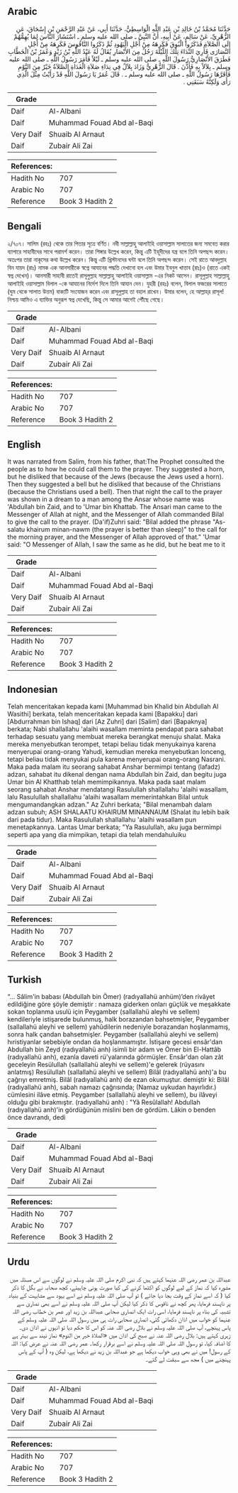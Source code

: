 ## Arabic


<div dir="rtl" lang="ar" style={{fontSize:'larger',backgroundColor:'#f8f9fa',padding:20}}>
حَدَّثَنَا مُحَمَّدُ بْنُ خَالِدِ بْنِ عَبْدِ اللَّهِ الْوَاسِطِيُّ، حَدَّثَنَا أَبِي، عَنْ عَبْدِ الرَّحْمَنِ بْنِ إِسْحَاقَ، عَنِ الزُّهْرِيِّ، عَنْ سَالِمٍ، عَنْ أَبِيهِ، أَنَّ النَّبِيَّ ـ صلى الله عليه وسلم ـ اسْتَشَارَ النَّاسَ لِمَا يُهِمُّهُمْ إِلَى الصَّلاَةِ فَذَكَرُوا الْبُوقَ فَكَرِهَهُ مِنْ أَجْلِ الْيَهُودِ ثُمَّ ذَكَرُوا النَّاقُوسَ فَكَرِهَهُ مِنْ أَجْلِ النَّصَارَى فَأُرِيَ النِّدَاءَ تِلْكَ اللَّيْلَةَ رَجُلٌ مِنَ الأَنْصَارِ يُقَالُ لَهُ عَبْدُ اللَّهِ بْنُ زَيْدٍ وَعُمَرُ بْنُ الْخَطَّابِ فَطَرَقَ الأَنْصَارِيُّ رَسُولَ اللَّهِ ـ صلى الله عليه وسلم ـ لَيْلاً فَأَمَرَ رَسُولُ اللَّهِ ـ صلى الله عليه وسلم ـ بِلاَلاً بِهِ فَأَذَّنَ ‏.‏ قَالَ الزُّهْرِيُّ وَزَادَ بِلاَلٌ فِي نِدَاءِ صَلاَةِ الْغَدَاةِ الصَّلاَةُ خَيْرٌ مِنَ النَّوْمِ فَأَقَرَّهَا رَسُولُ اللَّهِ ـ صلى الله عليه وسلم ـ ‏.‏ قَالَ عُمَرُ يَا رَسُولَ اللَّهِ قَدْ رَأَيْتُ مِثْلَ الَّذِي رَأَى وَلَكِنَّهُ سَبَقَنِي ‏.‏
</div>
<div style={{backgroundColor:'#f8f9fa',padding:20, marginBottom: 10}}><table> <thead> <tr> <th>Grade</th> <th></th> </tr> </thead> <tbody> <tr><td>Daif</td><td>Al-Albani</td></tr><tr><td>Daif</td><td>Muhammad Fouad Abd al-Baqi</td></tr><tr><td>Very Daif</td><td>Shuaib Al Arnaut</td></tr><tr><td>Daif</td><td>Zubair Ali Zai</td></tr></tbody></table><table> <thead> <tr> <th>References:</th> <th></th> </tr> </thead> <tbody><tr><td>Hadith No</td><td>707</td></tr><tr><td>Arabic No</td><td>707</td></tr><tr><td>Reference</td><td>Book 3 Hadith 2</td></tr></tbody></table></div>

## Bengali


<div dir="ltr" lang="bn" style={{fontSize:'larger',backgroundColor:'#f8f9fa',padding:20}}>
২/৭০৭। সালিম (রহঃ) থেকে তার পিতার সূত্রে বর্ণিত। নবী সাল্লাল্লাহু আলাইহি ওয়াসাল্লাম সালাতের জন্য সমবেত করার ব্যাপারে সাহাবীদের সাথে পরামর্শ করেন। তারা শিঙ্গার উল্লেখ করেন, কিন্তু এটি ইহূদীদের যন্ত্র বলে তিনি অপছন্দ করেন। অতঃপর তারা নাকূসের কথা উল্লেখ করেন। কিন্তু এটি খ্রিস্টানদের ঘন্টা বলে তিনি অপছন্দ করেন। সেই রাতে আবদুল্লাহ বিন যায়দ (রাঃ) নামক এক আনসারীকে স্বপ্নে আযানের পদ্ধতি দেখানো হল এবং উমার ইবনুল খাত্তাব (রাঃ)ও (রাতে একই স্বপ্ন দেখেন)। আনসারী সাহাবী রাতেই রাসূলুল্লাহ সাল্লাল্লাহু আলাইহি ওয়াসাল্লাম -এর নিকট আসেন। রাসূলুল্লাহ সাল্লাল্লাহু আলাইহি ওয়াসাল্লাম বিলাল -কে আযানের নির্দেশ দিলে তিনি আযান দেন। যুহরী (রহঃ) বলেন, বিলাল ফজরের সালাতে (ঘুম থেকে সালাত উত্তম) বাক্যটি সংযোজন করেন এবং রাসূলুল্লাহ তা বহাল রাখেন। উমার বলেন, হে আল্লাহ্‌র রাসূল! নিশ্চয় আমিও এ ব্যাক্তির অনুরূপ স্বপ্ন দেখেছি, কিন্তু সে আমার আগেই পৌঁছে গেছে।
</div>
<div style={{backgroundColor:'#f8f9fa',padding:20, marginBottom: 10}}><table> <thead> <tr> <th>Grade</th> <th></th> </tr> </thead> <tbody> <tr><td>Daif</td><td>Al-Albani</td></tr><tr><td>Daif</td><td>Muhammad Fouad Abd al-Baqi</td></tr><tr><td>Very Daif</td><td>Shuaib Al Arnaut</td></tr><tr><td>Daif</td><td>Zubair Ali Zai</td></tr></tbody></table><table> <thead> <tr> <th>References:</th> <th></th> </tr> </thead> <tbody><tr><td>Hadith No</td><td>707</td></tr><tr><td>Arabic No</td><td>707</td></tr><tr><td>Reference</td><td>Book 3 Hadith 2</td></tr></tbody></table></div>

## English


<div dir="ltr" lang="en" style={{fontSize:'larger',backgroundColor:'#f8f9fa',padding:20}}>
It was narrated from Salim, from his father, that:The Prophet consulted the people as to how he could call them to the prayer. They suggested a horn, but he disliked that because of the Jews (because the Jews used a horn). Then they suggested a bell but he disliked that because of the Christians (because the Christians used a bell). Then that night the call to the prayer was shown in a dream to a man among the Ansar whose name was 'Abdullah bin Zaid, and to 'Umar bin Khattab. The Ansari man came to the Messenger of Allah at night, and the Messenger of Allah commanded Bilal to give the call to the prayer. (Da'if)Zuhri said: "Bilal added the phrase "As-salatu khairum minan-nawm (the prayer is better than sleep)" to the call for the morning prayer, and the Messenger of Allah approved of that." 'Umar said: "O Messenger of Allah, I saw the same as he did, but he beat me to it
</div>
<div style={{backgroundColor:'#f8f9fa',padding:20, marginBottom: 10}}><table> <thead> <tr> <th>Grade</th> <th></th> </tr> </thead> <tbody> <tr><td>Daif</td><td>Al-Albani</td></tr><tr><td>Daif</td><td>Muhammad Fouad Abd al-Baqi</td></tr><tr><td>Very Daif</td><td>Shuaib Al Arnaut</td></tr><tr><td>Daif</td><td>Zubair Ali Zai</td></tr></tbody></table><table> <thead> <tr> <th>References:</th> <th></th> </tr> </thead> <tbody><tr><td>Hadith No</td><td>707</td></tr><tr><td>Arabic No</td><td>707</td></tr><tr><td>Reference</td><td>Book 3 Hadith 2</td></tr></tbody></table></div>

## Indonesian


<div dir="ltr" lang="id" style={{fontSize:'larger',backgroundColor:'#f8f9fa',padding:20}}>
Telah menceritakan kepada kami [Muhammad bin Khalid bin Abdullah Al Wasithi] berkata, telah menceritakan kepada kami [Bapakku] dari [Abdurrahman bin Ishaq] dari [Az Zuhri] dari [Salim] dari [Bapaknya] berkata; Nabi shallallahu 'alaihi wasallam meminta pendapat para sahabat terhadap sesuatu yang membuat mereka berangkat menuju shalat. Maka mereka menyebutkan terompet, tetapi beliau tidak menyukainya karena menyerupai orang-orang Yahudi, kemudian mereka menyebutkan lonceng, tetapi beliau tidak menyukai pula karena menyerupai orang-orang Nasrani. Maka pada malam itu seorang sahabat Anshar bermimpi tentang (lafadz) adzan, sahabat itu dikenal dengan nama Abdullah bin Zaid, dan begitu juga Umar bin Al Khatthab telah memimpikannya. Maka pada saat malam seorang sahabat Anshar mendatangi Rasulullah shallallahu 'alaihi wasallam, lalu Rasulullah shallallahu 'alaihi wasallam memerintahkan Bilal untuk mengumandangkan adzan." Az Zuhri berkata; "Bilal menambah dalam adzan subuh; ASH SHALAATU KHAIRUM MINANNAUM (Shalat itu lebih baik dari pada tidur). Maka Rasulullah shallallahu 'alaihi wasallam pun menetapkannya. Lantas Umar berkata; "Ya Rasulullah, aku juga bermimpi seperti apa yang dia mimpikan, tetapi dia telah mendahuluiku
</div>
<div style={{backgroundColor:'#f8f9fa',padding:20, marginBottom: 10}}><table> <thead> <tr> <th>Grade</th> <th></th> </tr> </thead> <tbody> <tr><td>Daif</td><td>Al-Albani</td></tr><tr><td>Daif</td><td>Muhammad Fouad Abd al-Baqi</td></tr><tr><td>Very Daif</td><td>Shuaib Al Arnaut</td></tr><tr><td>Daif</td><td>Zubair Ali Zai</td></tr></tbody></table><table> <thead> <tr> <th>References:</th> <th></th> </tr> </thead> <tbody><tr><td>Hadith No</td><td>707</td></tr><tr><td>Arabic No</td><td>707</td></tr><tr><td>Reference</td><td>Book 3 Hadith 2</td></tr></tbody></table></div>

## Turkish


<div dir="ltr" lang="tr" style={{fontSize:'larger',backgroundColor:'#f8f9fa',padding:20}}>
“... Sâlim'in babası (Abdullah bin Ömer) (radıyallahü anhüm)’den rivâyet edildiğine göre şöyle demiştir : namaza giderken onları güçlük ve meşakkate sokan toplanma usulü için Peygamber (sallallahü aleyhi ve sellem) kendileriyle istişarede bulunmuş, halk borazandan bahsetmişler, Peygamber (sallallahü aleyhi ve sellem) yahûdilerin nedeniyle borazandan hoşlanmamış, sonra halk çandan bahsetmişler. Peygamber (sallallahü aleyhi ve sellem) hıristiyanlar sebebiyle ondan da hoşlanmamıştır. İstişare gecesi ensâr'dan Abdullah bin Zeyd (radıyallahü anh) isimli bir adam ve Ömer bin El-Hattâb (radıyallahü anh), ezanla daveti rü'yalarında görmüşler. Ensâr'dan olan zât geceleyin Resülullah (sallallahü aleyhi ve sellem)'e gelerek (rüyasını anlatmış) Resülullah (sallallahü aleyhi ve sellem) Bilâl (radıyallahü anh)'a bu çağrıyı emretmiş. Bilâl (radıyallahü anh) de ezan okumuştur. demiştir ki: Bilâl (radıyallahü anh), sabah namazı çağrısında; (Namaz uykudan hayırlıdır.) cümlesini ilâve etmiş. Peygamber (sallallahü aleyhi ve sellem), bu ilâveyi olduğu gibi bırakmıştır. (radıyallahü anh) : "Yâ Resûlallah! Abdullah (radıyallahü anh)'in gördüğünün mislini ben de gördüm. Lâkin o benden önce davrandı, dedi
</div>
<div style={{backgroundColor:'#f8f9fa',padding:20, marginBottom: 10}}><table> <thead> <tr> <th>Grade</th> <th></th> </tr> </thead> <tbody> <tr><td>Daif</td><td>Al-Albani</td></tr><tr><td>Daif</td><td>Muhammad Fouad Abd al-Baqi</td></tr><tr><td>Very Daif</td><td>Shuaib Al Arnaut</td></tr><tr><td>Daif</td><td>Zubair Ali Zai</td></tr></tbody></table><table> <thead> <tr> <th>References:</th> <th></th> </tr> </thead> <tbody><tr><td>Hadith No</td><td>707</td></tr><tr><td>Arabic No</td><td>707</td></tr><tr><td>Reference</td><td>Book 3 Hadith 2</td></tr></tbody></table></div>

## Urdu


<div dir="rtl" lang="ur" style={{fontSize:'larger',backgroundColor:'#f8f9fa',padding:20}}>
عبداللہ بن عمر رضی اللہ عنہما کہتے ہیں کہ نبی اکرم صلی اللہ علیہ وسلم نے لوگوں سے اس مسئلہ میں مشورہ کیا کہ نماز کے لیے لوگوں کو اکٹھا کرنے کی کیا صورت ہونی چاہیئے، کچھ صحابہ نے بگل کا ذکر کیا ( کہ اسے نماز کے وقت بجا دیا جائے ) تو آپ صلی اللہ علیہ وسلم نے اسے یہود سے مشابہت کے بنیاد پر ناپسند فرمایا، پھر کچھ نے ناقوس کا ذکر کیا لیکن آپ صلی اللہ علیہ وسلم نے اسے بھی نصاریٰ سے تشبیہ کی بناء پر ناپسند فرمایا، اسی رات ایک انصاری صحابی عبداللہ بن زید اور عمر بن خطاب رضی اللہ عنہما کو خواب میں اذان دکھائی گئی، انصاری صحابی رات ہی میں رسول اللہ صلی اللہ علیہ وسلم کے پاس پہنچے، آپ صلی اللہ علیہ وسلم نے بلال رضی اللہ عنہ کو اس کا حکم دیا تو انہوں نے اذان دی۔ زہری کہتے ہیں: بلال رضی اللہ عنہ نے صبح کی اذان میں «الصلاة خير من النوم» نماز نیند سے بہتر ہے کا اضافہ کیا، تو رسول اللہ صلی اللہ علیہ وسلم نے اسے برقرار رکھا۔ عمر رضی اللہ عنہ نے عرض کیا: اللہ کے رسول! میں نے بھی وہی خواب دیکھا ہے جو عبداللہ بن زید نے دیکھا ہے، لیکن وہ ( آپ کے پاس پہنچنے میں ) مجھ سے سبقت لے گئے۔
</div>
<div style={{backgroundColor:'#f8f9fa',padding:20, marginBottom: 10}}><table> <thead> <tr> <th>Grade</th> <th></th> </tr> </thead> <tbody> <tr><td>Daif</td><td>Al-Albani</td></tr><tr><td>Daif</td><td>Muhammad Fouad Abd al-Baqi</td></tr><tr><td>Very Daif</td><td>Shuaib Al Arnaut</td></tr><tr><td>Daif</td><td>Zubair Ali Zai</td></tr></tbody></table><table> <thead> <tr> <th>References:</th> <th></th> </tr> </thead> <tbody><tr><td>Hadith No</td><td>707</td></tr><tr><td>Arabic No</td><td>707</td></tr><tr><td>Reference</td><td>Book 3 Hadith 2</td></tr></tbody></table></div>